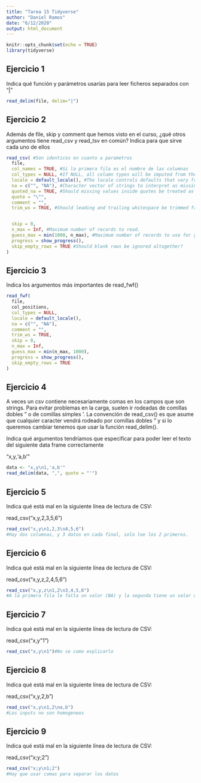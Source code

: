 ```yaml
---
title: "Tarea 15 Tidyverse"
author: "Daniel Ramos"
date: "6/12/2020"
output: html_document
---
```


```r
knitr::opts_chunk$set(echo = TRUE)
library(tidyverse)
```

## Ejercicio 1
Indica qué función y parámetros usarías para leer ficheros separados con "|"
```r
read_delim(file, delim="|")
```

## Ejercicio 2
Además de file, skip y comment que hemos visto en el curso, ¿qué otros argumentos tiene read_csv y read_tsv en común? Indica para que sirve cada uno de ellos
```r
read_csv( #Son identicos en cuanto a parametros
  file,
  col_names = TRUE, #Si la primera fila es el nombre de las columnas
  col_types = NULL, #If NULL, all column types will be imputed from the first 1000 rows on the input.
  locale = default_locale(), #The locale controls defaults that vary from place to place. The default locale is US-centric (like R), but you can use locale() to create your own locale that controls things like the default time zone, encoding, decimal mark, big mark, and day/month names.
  na = c("", "NA"), #Character vector of strings to interpret as missing values. Set this option to character() to indicate no missing values
  quoted_na = TRUE, #Should missing values inside quotes be treated as missing values (the default) or string
  quote = "\"",
  comment = "",
  trim_ws = TRUE, #Should leading and trailing whitespace be trimmed from each field before parsing it?


  skip = 0,
  n_max = Inf, #Maximum number of records to read.
  guess_max = min(1000, n_max), #Maximum number of records to use for guessing column types.
  progress = show_progress(),
  skip_empty_rows = TRUE #Should blank rows be ignored altogether?
)

```

## Ejercicio 3

Indica los argumentos más importantes de read_fwf()
```r
read_fwf(
  file,
  col_positions,
  col_types = NULL,
  locale = default_locale(),
  na = c("", "NA"),
  comment = "",
  trim_ws = TRUE,
  skip = 0,
  n_max = Inf,
  guess_max = min(n_max, 1000),
  progress = show_progress(),
  skip_empty_rows = TRUE
)
```
## Ejercicio 4
A veces un csv contiene necesariamente comas en los campos que son strings. Para evitar problemas en la carga, suelen ir rodeadas de comillas dobles " o de comillas simples '. La convención de read_csv() es que asume que cualquier caracter vendrá rodeado por comillas dobles " y si lo queremos cambiar tenemos que usar la función read_delim(). 

Indica qué argumentos tendríamos que especificar para poder leer el texto del siguiente data frame correctamente

"x,y\n1,'a,b'"
```r
data <- "x,y\n1,'a,b'"
read_delim(data, ",", quote = "'")
```

## Ejercicio 5
Indica qué está mal en la siguiente línea de lectura de CSV:

read_csv("x,y\n1,2,3\n4,5,6")
```r
read_csv("x,y\n1,2,3\n4,5,6")
#Hay dos columnas, y 3 datos en cada final, solo lee los 2 primeros.
```

## Ejercicio 6
Indica qué está mal en la siguiente línea de lectura de CSV:

read_csv("x,y,z\n1,2\n3,4,5,6")
```r
read_csv("x,y,z\n1,2\n3,4,5,6")
#A la primera fila le falta un valor (NA) y la segunda tiene un valor de más que no lee (6)
```
## Ejercicio 7
Indica qué está mal en la siguiente línea de lectura de CSV:

read_csv("x,y\n\"1")
```r
read_csv("x,y\n1")#No se como explicarlo
```
## Ejercicio 8
Indica qué está mal en la siguiente línea de lectura de CSV:

read_csv("x,y\n1,2\na,b")
```r
read_csv("x,y\n1,2\na,b")
#Los inputs no son homogeneos
```
## Ejercicio 9
Indica qué está mal en la siguiente línea de lectura de CSV:

read_csv("x;y\n1;2")
```r
read_csv("x;y\n1;2")
#Hay que usar comas para separar los datos
```

